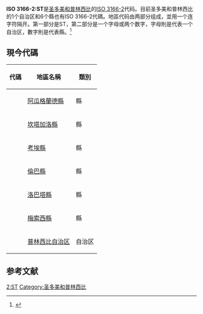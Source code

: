{{NoteTA
| G1=地名
}}
'''ISO 3166-2:ST'''是[[圣多美和普林西比|圣多美和普林西比]]的[[ISO_3166-2|ISO 3166-2]]代码。目前圣多美和普林西比的1个自治区和6个縣也有ISO 3166-2代碼。地區代码由两部分组成，並用一个连字符隔开。第一部分是ST，第二部分是一个字母或两个数字，字母則是代表一个自治区，數字則是代表縣。<ref>{{Cite web |url=https://www.iso.org/obp/ui/#iso:code:3166:ST |title=ISO 3166 codes for Sao Tome and Principe |access-date=2021-11-14 |archive-date=2016-06-17 |archive-url=https://web.archive.org/web/20160617031837/https://www.iso.org/obp/ui/#iso:code:3166:ST }}</ref>

==現今代碼==
{| class="wikitable sortable"
|-
! 代碼 !! 地區名稱 !! 類別
|-
| {{mono|ST-01}} || [[阿瓜格蘭德縣|阿瓜格蘭德縣]] || 縣
|-
| {{mono|ST-02}} || [[坎塔加洛縣|坎塔加洛縣]] || 縣
|-
| {{mono|ST-03}} || [[考埃縣|考埃縣]] || 縣
|-
| {{mono|ST-04}} || [[倫巴縣|倫巴縣]] || 縣
|-
| {{mono|ST-05}} || [[洛巴塔縣|洛巴塔縣]] || 縣
|-
| {{mono|ST-06}} || [[梅索西縣|梅索西縣]] || 縣
|-
| {{mono|ST-P}} || [[普林西比自治区|普林西比自治区]] || 自治区
|}

==参考文献==
{{reflist}}

{{ISO 3166}}
[[Category:ISO_3166|2:ST]]
[[Category:圣多美和普林西比|Category:圣多美和普林西比]]